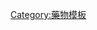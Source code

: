 <noinclude>
{{noteTA
|1=zh-hans:右佐匹克隆; zh-hant:艾司佐匹克隆; zh-hk:艾司佐匹克隆;
}}
</noinclude>{{Navbox
 |name= Hallucinogens
 |title= [[致幻剂]]
 |state= {{{state|autocollapse}}}
 |listclass= hlist

 |group1= [[迷幻药物]]<br />''<small>[[5-HT2A受體|5-HT<sub>2A</sub>R]] [[羥色胺迷幻藥物|激動劑]]</small>''
 |list1=
  {{Navbox subgroups
   |group1= {{le|麦角酰胺类|Lysergamides}}
   |list1=
* {{le|AL-LAD}}
* {{le|ALD-52}}
* {{le|BU-LAD}}
* {{le|CYP-LAD}}
* {{le|IP-LAD}}
* {{le|二烯丙基麦角酰胺|Diallyllysergamide}}
* {{le|二甲基麦角酰胺|Dimethyllysergamide}}
* [[麦角新碱]]
* {{le|ETH-LAD}}
* {{le|LAE-32}}
* {{le|LPD-824}}
* {{le|D-麦角酰胺|Ergine|LSA}}
* [[麥角酸二乙酰胺|LSD]]
* {{le|LSD-Pip}}
* {{le|Lysergic acid hydroxyethylamide|Lysergic acid hydroxyethylamide|LSH}}
* {{le|LSM-775}}
* {{le|麦角酸-2-丁酰胺|Lysergic acid 2-butyl amide}}
* {{le|Lysergic acid 2,4-dimethylazetidide|Lysergic acid 2,4-dimethylazetidide|LSZ}}
* {{le|麦角酸-3-戊酰胺|Lysergic acid 3-pentyl amide}}
* {{le|甲基麦角新碱|Methylergometrine}}
* {{le|甲基异丙基麦角酰胺|Methylisopropyllysergamide}}
* {{le|Methysergide}}
* {{le|N1-Methyl-lysergic acid diethylamide}}
* {{le|PARGY-LAD}}
* {{le|PRO-LAD}}
   |group2= [[取代苯乙胺]]
   |list2=
* {{le|2,5-二甲氧基-4-甲硫基安非他命|Aleph (psychedelic)|Aleph}}
* {{le|2-Methyl-MDA}}
* [[2C-B]]
* {{le|2C-B-Dragonfly}}
* {{le|2C-B-FLY}}
* {{le|βk-2C-B}}
* {{le|2C-C}}
* {{le|2C-C-FLY}}
* {{le|25C-NBOMe}}
* {{le|25CN-NBOH}}
* {{le|25CN-NBOMe}}
* {{le|25D-NBOMe}}
* {{le|2C-D}}
* {{le|2C-D-FLY}}
* {{le|2C-E}}
* {{le|2C-E-FLY}}
* {{le|2C-E-NBOMe}}
* {{le|2C-EF}}
* {{le|2C-F}}
* {{le|2C-F-NBOMe}}
* {{le|2C-G}}
* {{le|2C-G-NBOMe}}
* {{le|2C-H-NBOMe}}
* {{le|2C-I}}
* {{le|2C-I-FLY}}
* {{le|2C-N}}
* {{le|25N-NBOMe}}
* {{le|2C-O}}
* {{le|2C-O-4}}
* {{le|2C-P}}
* {{le|2C-T}}
* {{le|2C-T-2}}
* {{le|2C-T-4}}
* {{le|2C-T-4-NBOMe}}
* {{le|2C-T-7}}
* {{le|2C-T-7-FLY}}
* {{le|2C-T-7-NBOH}}
* {{le|2C-T-8}}
* {{le|2C-T-13}}
* {{le|2C-T-15}}
* {{le|2C-T-17}}
* {{le|2C-T-19}}
* {{le|2C-T-21}}
* {{le|2C-TFM}}
* {{le|25TFM-NBOMe}}
* {{le|2C-YN}}
* {{le|2CBCB-NBOMe}}
* {{le|2CBFly-NBOMe}}
* {{le|2CD-5EtO}}
* {{le|25B-NBOMe}}
* {{le|25C-NBOH}}
* {{le|25I-NBMD}}
* {{le|25I-NBOH}}
* {{le|25I-NBOMe}}
* {{le|2C-P-NBOMe}}
* {{le|3C-AL}}
* {{le|3C-E}}
* {{le|3C-P}}
* {{le|5-APB}}
* {{le|5-APDB}}
* {{le|5-APDI}}
* {{le|5-Methyl-MDA}}
* {{le|6-APB}}
* {{le|6-APDB}}
* {{le|6-Methyl-MDA}}
* {{le|Bromo-DragonFLY|Bromo-DragonFLY|Br-DFLY}}
* {{le|DESOXY}}
* {{le|DMMDA}}
* {{le|2,3-二甲氧基-4,5-亚甲二氧基安非他命|2,3-Dimethoxy-4,5-methylenedioxyamphetamine|DMMDA-2}}
* [[布苯丙胺|DOB]]
* {{le|DOB-FLY}}
* {{le|2,5-二甲氧基-4-氯安非他命|2,5-Dimethoxy-4-chloroamphetamine|DOC}}
* {{le|2,5-二甲氧基-4-(2-氟乙基)安非他命|2,5-Dimethoxy-4-(2-fluoroethyl)amphetamine|DOEF}}
* {{le|2,5-二甲氧基-4-乙基安非他命|2,5-Dimethoxy-4-ethylamphetamine|DOET}}
* {{le|2,5-二甲氧基-4-氟安非他命|2,5-Dimethoxy-4-fluoroamphetamine|DOF}}
* {{le|2,5-二甲氧基-4-碘安非他命|2,5-Dimethoxy-4-iodoamphetamine|DOI}}
* {{le|2,5-二甲氧基-4-甲基安非他命|2,5-Dimethoxy-4-methylamphetamine|DOM}}
* {{le|DOM-FLY}}
* {{le|2,5-二甲氧基-4-硝基安非他命|2,5-Dimethoxy-4-nitroamphetamine|DON}}
* {{le|2,5-二甲氧基-4-丙基安非他命|2,5-Dimethoxy-4-propylamphetamine|DOPR}}
* {{le|2,5-二甲氧基-4-三氟甲基安非他命|2,5-Dimethoxy-4-trifluoromethylamphetamine|DOTFM}}
* {{le|Escaline}}
* {{le|2,5-二甲氧基-3,4-二甲基安非他命|Ganesha (psychedelic)}}
* {{le|HOT-2}}
* {{le|HOT-7}}
* {{le|HOT-17}}
* {{le|Isoproscaline}}
* {{le|Jimscaline}}
* {{le|Juncosamine}}
* [[3-甲氧基-4,5-亚甲二氧基苯乙胺]]
* {{le|Macromerine}}
* {{le|3,4-Methylenedioxyamphetamine|3,4-Methylenedioxyamphetamine|MDA}}
* [[3,4-亞甲二氧-N-乙基苯丙胺|MDEA]]
* [[MDMA]]
* [[麦司卡林]]
* {{le|Methallylescaline}}
* {{le|3-Methoxy-4-methylamphetamine|3-Methoxy-4-methylamphetamine|MMA}}
* {{le|MMDA (drug)|MMDA}}
* {{le|MMDA-2}}
* {{le|MMDA-3a}}
* [[MMDMA]]
* {{le|NBOMe-mescaline}}
* {{le|Proscaline}}
* {{le|TCB-2}}
* {{le|TFMFly}}
* {{le|三甲氧基安非他命|Trimethoxyamphetamine|TMA}}
   |group3= [[哌嗪]]
   |list3=
* {{le|对氟苯基哌嗪|para-Fluorophenylpiperazine|pFPP}}
* {{le|三氟甲基苯基哌嗪|Trifluoromethylphenylpiperazine|TMFPP}}
* {{le|间氯苯基哌嗪|meta-Chlorophenylpiperazine|mCPP}}
   |group4= [[色胺]]
   |list4=
* [[1-甲基-5-甲氧基二异丙基色胺]]
* {{le|2,N,N-三甲基色胺|2,N,N-TMT}}
* {{le|AL-37350A|AL-37350A|4,5-DHP-AMT}}
* {{le|1-(2-二甲基胺基乙基)二氢吡喃(3,2-e)吲哚|1-(2-Dimethylaminoethyl)dihydropyrano(3,2-e)indole|4,5-DHP-DMT}}
* {{le|4-AcO-DALT|4-AcO-DALT|4-Acetoxy-DALT}}
* {{le|4-Acetoxy-DET}}
* {{le|4-Acetoxy-DiPT}}
* {{le|O-Acetylpsilocin|O-Acetylpsilocin|4-Acetoxy-DMT}}
* {{le|4-Acetoxy-DPT}}
* [[4-AcO-MiPT]]
* {{le|4-羟基-5-甲氧基二甲基色胺|4-Hydroxy-5-methoxydimethyltryptamine|4-HO-5-MeO-DMT}}
* {{le|4-羟基-N,N-二丁基色胺|4-HO-DBT}}
* {{le|4-羟基-N,N-二丙基色胺|4-HO-DPT}}
* {{le|4-羟基-N-甲基-N-乙基色胺|4-HO-MET}}
* {{le|4-HO-MPMI}}
* {{le|4-羟基-N-甲基-N-丙基色胺|4-HO-MPT}}
* {{le|4,N,N-三甲基色胺|4,N,N-TMT}}
* {{le|4-Propionyloxy-DMT}}
* {{le|5,6-diBr-DMT}}
* {{le|5-AcO-DMT}}
*[[5-溴-N,N-二甲基色胺]]
* {{le|5,N-二甲基-N-异丙基色胺|5,N-Dimethyl-N-isopropyltryptamine|5-Me-MIPT}}
* {{le|5-MeO-2-TMT|5-MeO-2-TMT|5-MeO-2,''N'',''N''-TMT}}
* {{le|5-MeO-4,N,N-TMT|5-MeO-4,N,N-TMT|5-MeO-4,''N'',''N''-TMT}}
* {{le|5-MeO-α,N,N-TMT}}
* {{le|5-MeO-AET|5-MeO-AET|5-MeO-α-ET}}
* {{le|5-MeO-aMT|5-MeO-aMT|5-MeO-α-MT}}
* {{le|5-MeO-DALT}}
* {{le|5-MeO-DET}}
* {{le|5-甲氧基二异丙基色胺|5-MeO-DiPT}}
* [[5-甲氧基二甲基色胺]]
* {{le|5-MeO-DPT}}
* {{le|5-MeO-EiPT}}
* {{le|5-MeO-MET}}
* {{le|5-MeO-MiPT}}
* {{le|5-MeO-MPMI}}
* {{le|5,N,N-TMT|5-''N'',''N''-TMT}}
* {{le|7,N,N-TMT}}
* {{le|α-乙基色胺|alpha-Ethyltryptamine|α-ET}}
* {{le|α-甲基色胺|alpha-Methyltryptamine|α-MT}}
* {{le|α,N,N-三甲基色胺|Alpha-N,N-Trimethyltryptamine|α,N,N-TMT}}
* {{le|Aeruginascin}}
* {{le|Baeocystin}}
* [[蟾毒色胺]]
* [[N,N-二烯丙基色胺|DALT]]
* {{le|二丁基色胺|Dibutyltryptamine|DBT}}
* [[二环丙基色胺|DCPT]]
* [[二乙基色胺|DET]]
* [[二异丙基色胺|DIPT]]
* [[二甲基色胺|DMT]]
* [[二丙基色胺|DPT]]
* {{le|乙基异丙基色胺|Ethylisopropyltryptamine|EiPT}}
* [[4-羟二乙基色胺]]
* [[4-磷酸二乙基色胺]]
* [[4-羟二异丙基色胺]]
* [[N-甲基乙基-N-色胺|MET]]
* [[4-HO-MiPT|Miprocin]]
* [[甲基异丙基色胺|MiPT]]
* [[Norbaeocystin]]
* [[丙基异丙基色胺|PiPT]]
* [[脱磷酸裸盖菇素]]
* [[裸盖菇素]]
   |group5= 其它藥物
   |list5=
* [[AL-38022A]]
* [[榄香素]]
* [[伊博格碱]]
* [[肉荳蔻醚]]
* [[Noribogaine]]
* [[Voacangine]]
  }}

 | group2 = [[游離藥物]]<br />''<small>[[NMDA受體|NMDAR]][[NMDA受體拮抗劑|拮抗劑]]</small>''
 | list2 =
  {{Navbox subgroups
   |group1= [[金刚烷]]
   |list1=
* [[金刚烷胺]]
* [[美金刚胺]]
* [[金刚乙胺]]
   |group2= [[芳基环己胺]]
   |list2=
* [[3-甲氧基苯環己哌啶|3-MeO-PCP]]
* [[4-MeO-PCP]]
* [[Dieticyclidine]]
* [[Diphenidine]]
* [[Esketamine]]
* [[N-Ethylnorketamine|Ethketamine]]
* [[Eticyclidine]]
* [[Gacyclidine]]
* [[氯胺酮]]
* [[Methoxetamine]]
* [[Methoxyketamine]]
* [[Neramexane]]
* [[PCPr]]
* [[Phencyclidine]]
* [[Rolicyclidine]]
* [[Tenocyclidine]]
* [[Tiletamine]]
   |group3= [[吗啡喃]]
   |list3=
* [[Dextrallorphan]]
* [[右美沙芬]]
* [[Dextrorphan]]
* [[Racemethorphan]]
* [[Racemorphan]]
   |group4= 其它藥物
   |list4=
* [[2-MDP]]
* [[8A-PDHQ]]
* [[Aptiganel]]
* [[Dexoxadrol]]
* [[Dizocilpine]]
* [[Etoxadrol]]
* [[Ibogaine]]
* [[Midafotel]]
* [[NEFA (drug)|NEFA]]
* [[一氧化二氮]]
* [[Noribogaine]]
* [[Perzinfotel]]
* [[Remacemide]]
* [[Selfotel]]
* [[氙]]
  }}

 | group3 = [[致谵妄药]]<br />''<small>[[蕈毒鹼型乙醯膽鹼受體|mAChR]][[抗膽鹼能|拮抗劑]]</small>''
 | list3 =
* [[二苯乙醇酸-3-喹咛环酯]]
* [[阿托品]]
* [[Benactyzine]]
* [[Benzatropine]]
* [[Benzydamine]]
* [[百比停]]
* [[BRN-1484501]]
* [[溴苯那敏]]
* [[CAR-226,086]]
* [[CAR-301,060]]
* [[CAR-302,196]]
* [[CAR-302,282]]
* [[CAR-302,368]]
* [[CAR-302,537]]
* [[CAR-302,668]]
* [[Chloropyramine]]
* [[氯苯那敏]]
* [[Clemastine]]
* [[CS-27349]]
* [[Cyclizine]]
* [[Cyproheptadine]]
* [[Dicycloverine]]
* [[Dimenhydrinate]]
* [[苯海拉明]]
* [[Ditran]]
* [[Doxylamine]]
* [[EA-3167]]
* [[EA-3443]]
* [[EA-3580]]
* [[EA-3834]]
* [[Flavoxate]]
* [[天仙子胺]]
* [[Meclozine]]
* [[Mepyramine]]
* [[N-Ethyl-3-piperidyl benzilate]]
* [[N-Methyl-3-piperidyl benzilate]]
* [[Orphenadrine]]
* [[奧昔布寧]]
* [[苯吡丙胺]]
* [[Phenyltoloxamine]]
* [[Procyclidine]]
* [[鹽酸異丙嗪]]
* [[東莨菪鹼]]
* [[Tolterodine]]
* [[苯海索]]
* [[Tripelennamine]]
* [[Triprolidine]]
* [[WIN-2299]]

 | group4 = 其它相關藥物
 | list4 =
  {{Navbox subgroup |evenodd=swap
   | group1 = [[大麻素]]<br />''<small>[[Cannabinoid receptor type 1|CB<sub>1</sub>R]][[激动剂]]</small>''
   | list1 =
    {{Navbox subgroups
     | group1 = [[大麻素|大麻生物鹼]]
     | list1 =
* [[大麻酚]]
* [[四氢大麻酚]]
* [[THCV]]
* <small>（[[大麻二酚]]有不同的作用機制）</small>
     | group2 = [[大麻素|大麻素綜合劑]]
     | list2 =
* [[CP 47,497]]
* [[CP 55,244]]
* [[CP 55,940]]
* [[二甲基庚基吡喃|DMHP]]
* [[HU-210]]
* [[JWH-018]]
* [[JWH-030]]
* [[JWH-073]]
* [[JWH-081]]
* [[JWH-200]]
* [[JWH-250]]
* [[Levonantradol]]
* [[Nabilone]]
* [[Nabitan]]
* [[Parahexyl]]
* [[WIN 55,212-2]]
    }}
   | group2 = [[多巴胺受體D2|D<sub>2</sub>R]] {{le|多巴胺受體激動劑|Dopamine receptor agonists|激動劑}}
   | list2 =
* [[Aporphine]]
* [[溴隱亭]]
* [[Cabergoline]]
* [[Lisuride]]
* [[Memantine]]
* [[Nuciferine]]
* [[Pergolide]]
* [[Piribedil]]
* [[Pramipexole]]
* [[Ropinirole]]
* [[Rotigotine]]<br/><small>同樣間接D<sub>2</sub>激動劑，比如[[多巴胺再摄取抑制剂]]（[[可卡因]]、[[哌甲酯]]），[[单胺释放剂]]（[[苯丙胺]]、[[甲基苯丙胺]]）及[[前体]]（[[L-多巴]]）</small>
   | group3 = [[Γ-氨基丁酸A型受体|GABA<sub>A</sub>R]][[激动剂]]
   | list3 =
* [[艾司佐匹克隆|-{zh-hans:右佐匹克隆; zh-hant:艾司佐匹克隆;}-]]
* [[加波沙朵]]
* [[鹅膏蕈氨酸]]
* [[蠅蕈素]]
* [[扎來普隆]]
* [[唑吡坦]]
* [[佐匹克隆]]
   | group4 = {{le|吸入剂|Inhalant}}<br />''<small>混合[[作用機制|MOA]]</small>''
   | list4 =
* [[脂肪族化合物]]
** [[丁烷]]
** [[汽油]]
** [[煤油]]
** [[丙烷]]
* [[芳香烃]]
** [[甲苯]]
* [[醚]]
** [[乙醚]]
** [[恩氟醚]]
* [[卤代烷烃]]
** [[氯氟烃]]
** [[氯仿]]
   | group5 = [[κ阿片受體|κOR]][[鴉片類藥物|激動劑]]
   | list5 =
* [[Salvinorin B ethoxymethyl ether|2-EMSB]]
* [[Salvinorin B methoxymethyl ether|2-MMSB]]
* [[Alazocine]]
* [[Bremazocine]]
* [[Butorphanol]]
* [[Cyclazocine]]
* [[Cyprenorphine]]
* [[Dextrallorphan]]
* [[地佐辛]]
* [[Enadoline]]
* [[Herkinorin]]
* [[HZ-2]]
* [[Ibogaine]]
* [[Ketazocine]]
* [[LPK-26]]
* [[Metazocine]]
* [[纳布啡]]
* [[Nalorphine]]
* [[Noribogaine]]
* [[喷他佐辛]]
* [[Phenazocine]]
* [[Salvinorin A]]
* [[Spiradoline]]
* [[Tifluadom]]
* [[U-50488]]
* [[U-69,593]]
   | group6 = [[單胺氧化酶抑製劑|MAO抑製劑]]
   | list6 =
* [[Harmaline]]
* [[Harmine]]
* [[Tetrahydroharmine]]
* [[育亨宾]]
   | group7 = [[Sigma受體|σR]][[激动剂]]
   | list7 =
* [[二甲基色胺|DMT]]
* [[Dextrallorphan]]
* [[右美沙芬]]
* [[右啡烷]]
* [[那可丁]]
   | group8 = 其它藥物
   | list8 =
* [[依法韦仑]]
* [[海罌粟堿]]
* [[異米尼爾]]
* [[蒲卡特因]]
  }}

}}<noinclude>
{{collapsible option}}
[[Category:藥物模板]]
</noinclude>